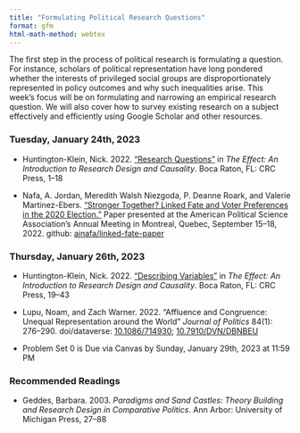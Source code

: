 ```yaml
---
title: "Formulating Political Research Questions"
format: gfm
html-math-method: webtex
---
```


The first step in the process of political research is formulating a 
question. For instance, scholars of political representation have long 
pondered whether the interests of privileged social groups are 
disproportionately represented in policy outcomes and why such inequalities 
arise. This week's focus will be on formulating and narrowing an empirical 
research question. We will also cover how to survey existing research on a 
subject effectively and efficiently using Google Scholar and other resources.

### Tuesday, January 24th, 2023

- Huntington-Klein, Nick. 2022. ["Research Questions"](https://theeffectbook.net/ch-ResearchQuestions.html) in *The Effect: An Introduction to Research Design and Causality*. Boca Raton, FL: CRC Press, 1--18

- Nafa, A. Jordan, Meredith Walsh Niezgoda, P. Deanne Roark, and Valerie Martinez-Ebers. [“Stronger Together? Linked Fate and Voter Preferences in the 2020 Election.”](https://github.com/ajnafa/linked-fate-paper/raw/main/manuscript/latex/Stronger-Together-Draft-TeX.pdf) Paper presented at the American Political Science Association’s Annual Meeting in Montreal, Quebec, September 15–18, 2022. github: [ajnafa/linked-fate-paper](https://github.com/ajnafa/linked-fate-paper)

### Thursday, January 26th, 2023

- Huntington-Klein, Nick. 2022. ["Describing Variables"](https://theeffectbook.net/ch-DescribingVariables.html) in *The Effect: An Introduction to Research Design and Causality*. Boca Raton, FL: CRC Press, 19--43

- Lupu, Noam, and Zach Warner. 2022. "Affluence and Congruence: Unequal Representation around the World" *Journal of Politics* 84(1): 276--290. doi/dataverse: [10.1086/714930](https://doi.org/10.1086/714930); [10.7910/DVN/DBNBEU](https://dataverse.harvard.edu/dataset.xhtml?persistentId=doi:10.7910/DVN/DBNBEU)

- Problem Set 0 is Due via Canvas by Sunday, January 29th, 2023 at 11:59 PM

### Recommended Readings

- Geddes, Barbara. 2003. *Paradigms and Sand Castles: Theory Building and Research Design in Comparative Politics*. Ann Arbor: University of Michigan Press, 27--88
